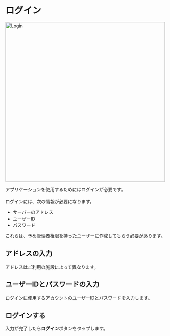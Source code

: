 # ログイン

<Image src="/assets/login/login.png" alt="Login" height="500" />

アプリケーションを使用するためにはログインが必要です。<br></br>
ログインには、次の情報が必要になります。

- サーバーのアドレス
- ユーザーID
- パスワード

<Info>これらは、予め管理者権限を持ったユーザーに作成してもらう必要があります。</Info>

## アドレスの入力

アドレスはご利用の施設によって異なります。

## ユーザーIDとパスワードの入力

ログインに使用するアカウントのユーザーIDとパスワードを入力します。

##  ログインする

入力が完了したら**ログイン**ボタンをタップします。
